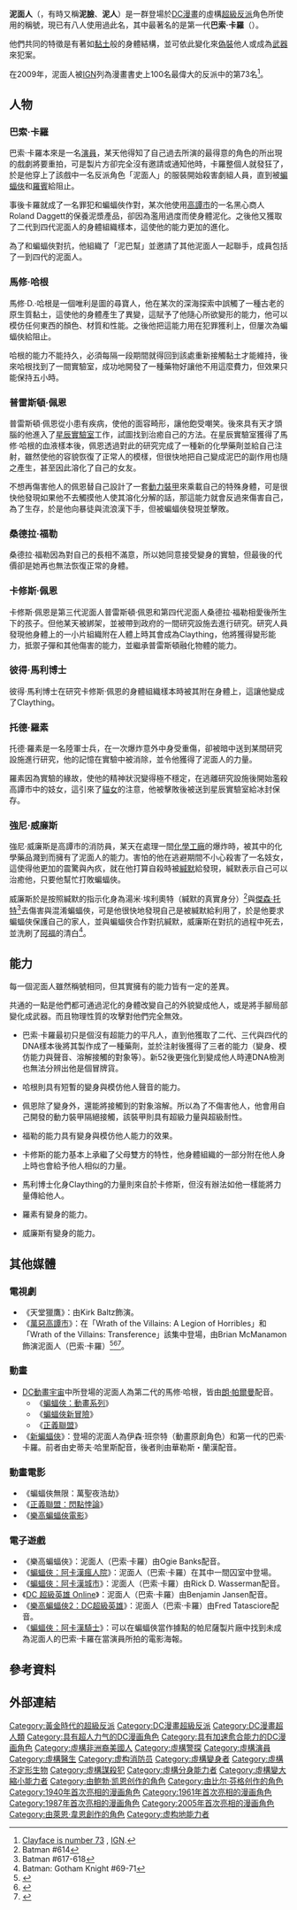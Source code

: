 {{NoteTA
|G1=美國漫畫
|G2=Movie
|G3=Show
|1=zh-cn:哥谭;zh-tw:高譚; zh-hk:葛咸;
|2=zh-tw:阿卡漢;zh-cn:阿卡姆;
}}
{{Infobox comics character
|character_name = 泥面人<br>Clayface
|image = [[File:Clayfaces.jpg|File:Clayfaces.jpg]]
|converted = 
|caption = 歷代泥面人，由上到下為桑德拉·福勒、巴索·卡羅、普雷斯頓·佩恩、馬修·哈根、彼得·馬利（Claything）及卡修斯·佩恩。
|publisher = [[DC漫畫|DC漫畫]]
|debut = '''卡羅'''：<br>《[[偵探漫畫|偵探漫畫]]》#40（1940年6月）<br>'''哈根'''：<br>《偵探漫畫》#298（1961年12月）<br>'''佩恩'''：<br>《偵探漫畫》#478（1978年7-8月）<br>'''福勒'''：<br>《局外人》#21（1987年7月）<br>'''卡修斯，馬利博士'''：<br>《蝙蝠俠》#550（1998年1月）<br>'''羅素'''：<br>《貓女》#1（2004年）<br>'''威廉斯'''：<br>《蝙蝠俠：高譚騎士》#60（2005年2月）
|creators = '''卡羅'''：<br>[[比爾·芬格|比爾·芬格]]<br>[[鲍勃·凯恩|鲍勃·凯恩]]<br>'''哈根'''：<br>比爾·芬格<br>Sheldon Moldoff<br>'''佩恩，福勒'''：<br>[[Len_Wein|Len Wein]]<br>[[Mike_W._Barr|Mike W. Barr]]<br>[[Marshall_Rogers|Marshall Rogers]]<br>'''卡修斯，馬利博士'''：<br>[[Doug_Moench|Doug Moench]]<br>[[Kelley_Jones|Kelley Jones]] <br>'''羅素'''：<br>[[Ed_Brubaker|Ed Brubaker]]<br>[[Darwyn_Cooke|Darwyn Cooke]]<br>'''威廉斯'''：<br> A.J. Lieberman
|real_name = 巴索·卡羅<br>馬修·D.·哈根<br>普雷斯頓·「比爾」·佩恩<br>桑德拉·福勒<br>卡修斯·佩恩<br>彼得·馬利博士<br>托德·羅素<br>強尼·威廉斯
|aliases= '''卡羅'''：<br>Clayface-Prime<br>'''福勒'''：<br>Lady Clay<br>'''馬利博士'''：<br>Claything
|alliances = '''卡羅'''：<br>[[Secret_Society_of_Super_Villains|The Society]]<br>[[Injustice_League|Injustice League]]<br>'''哈根'''：<br>[[Anti-Justice_League|Anti-Justice League]]<br>'''所有的泥面人'''：<br>泥巴幫
|partners = 
|powers = '''卡羅'''：<br>[[變身|變身]]（透過可任意泥化的身體）<br>能力複製<br>和他人有物理上的連接時可溶解對方<br>'''哈根'''：<br>暫時性的變身與模仿聲音<br>身體可化成泥並進行操控與局部的變化<br>'''佩恩'''：<br>透過動力裝甲獲得的超級力量<br>變身<br>和他人有物理上的連接時可溶解對方<br>'''福勒'''：<br>變身<br>能力複製<br>'''卡修斯'''：<br>超級力量<br>變身<br>能力複製<br>'''馬利博士'''：<br>變身<br>可將注視的目標溶解<br>'''羅素'''：<br>變身<br>'''威廉斯'''：<br>變身
}}

'''泥面人'''（{{lang-en|'''Clayface'''}}，有時又稱'''泥臉'''、'''泥人'''）是一群登場於[[DC漫畫|DC漫畫]]的虛構[[超級反派|超級反派]]角色所使用的稱號，現已有八人使用過此名，其中最著名的是第一代'''巴索·卡羅'''（{{lang-en|'''Basil Jamal Karlo'''}}）。

他們共同的特徵是有著如[[黏土|黏土]]般的身體結構，並可依此變化來[[偽裝|偽裝]]他人或成為[[武器|武器]]來犯案。

在2009年，泥面人被[[IGN|IGN]]列為漫畫書史上100名最偉大的反派中的第73名<ref>[http://www.ign.com/top/comic-book-villains/73.html Clayface is number 73 ] {{Wayback|url=http://www.ign.com/top/comic-book-villains/73.html |date=20201031163754 }}, [[IGN|IGN]].</ref>。

==人物==
===巴索·卡羅===
巴索·卡羅本來是一名[[演員|演員]]，某天他得知了自己過去所演的最得意的角色的所出現的戲劇將要重拍，可是製片方卻完全沒有邀請或通知他時，卡羅整個人就發狂了，於是他穿上了該戲中一名反派角色「泥面人」的服裝開始殺害劇組人員，直到被[[蝙蝠俠|蝙蝠俠]]和[[羅賓_(漫畫)|羅賓]]給阻止。

事後卡羅就成了一名罪犯和蝙蝠俠作對，某次他使用[[高譚市|高譚市]]的一名黑心商人Roland Daggett的保養泥漿產品，卻因為濫用過度而使身體泥化。之後他又獲取了二代到四代泥面人的身體組織樣本，這使他的能力更加的進化。

為了和蝙蝠俠對抗，他組織了「泥巴幫」並邀請了其他泥面人一起聯手，成員包括了一到四代的泥面人。

===馬修·哈根===
馬修·D.·哈根是一個唯利是圖的尋寶人，他在某次的深海探索中誤觸了一種古老的原生質黏土，這使他的身體產生了異變，這賦予了他隨心所欲變形的能力，他可以模仿任何東西的顏色、材質和性能。之後他把這能力用在犯罪獲利上，但屢次為蝙蝠俠給阻止。

哈根的能力不能持久，必須每隔一段期間就得回到該處重新接觸黏土才能維持，後來哈根找到了一間實驗室，成功地開發了一種藥物好讓他不用這麼費力，但效果只能保持五小時。

===普雷斯頓·佩恩===
普雷斯頓·佩恩從小患有疾病，使他的面容畸形，讓他飽受嘲笑。後來具有天才頭腦的他進入了[[星辰實驗室|星辰實驗室]]工作，試圖找到治癒自己的方法。在星辰實驗室獲得了馬修·哈根的血液樣本後，佩恩透過對此的研究完成了一種新的化學藥劑並給自己注射，雖然使他的容貌恢復了正常人的模樣，但很快地把自己變成泥巴的副作用也隨之產生，甚至因此溶化了自己的女友。

不想再傷害他人的佩恩替自己設計了一套[[動力裝甲|動力裝甲]]來乘載自己的特殊身體，可是很快他發現如果他不去觸摸他人使其溶化分解的話，那這能力就會反過來傷害自己，為了生存，於是他向暴徒與流浪漢下手，但被蝙蝠俠發現並擊敗。

===桑德拉·福勒===
桑德拉·福勒因為對自己的長相不滿意，所以她同意接受變身的實驗，但最後的代價卻是她再也無法恢復正常的身體。

===卡修斯·佩恩===
卡修斯·佩恩是第三代泥面人普雷斯頓·佩恩和第四代泥面人桑德拉·福勒相愛後所生下的孩子。但他某天被綁架，並被帶到政府的一間研究設施去進行研究。研究人員發現他身體上的一小片組織附在人體上時其會成為Claything，他將獲得變形能力，抵禦子彈和其他傷害的能力，並繼承普雷斯頓融化物體的能力。

===彼得·馬利博士===
彼得·馬利博士在研究卡修斯·佩恩的身體組織樣本時被其附在身體上，這讓他變成了Claything。

===托德·羅素===
托德·羅素是一名陸軍士兵，在一次爆炸意外中身受重傷，卻被暗中送到某間研究設施進行研究，他的記憶在實驗中被消除，並令他獲得了泥面人的力量。

羅素因為實驗的緣故，使他的精神狀況變得極不穩定，在逃離研究設施後開始濫殺高譚市中的妓女，這引來了[[貓女|貓女]]的注意，他被擊敗後被送到星辰實驗室給冰封保存。

===強尼·威廉斯===
強尼·威廉斯是高譚市的消防員，某天在處理一間[[化學工廠|化學工廠]]的爆炸時，被其中的化學藥品濺到而擁有了泥面人的能力。害怕的他在逃避期間不小心殺害了一名妓女，這使得他更加的震驚與內疚，就在他打算自殺時被[[緘默_(DC漫畫)|緘默]]給發現，緘默表示自己可以治癒他，只要他幫忙打敗蝙蝠俠。

威廉斯於是按照緘默的指示化身為湯米·埃利奧特（緘默的真實身分）<ref>Batman #614</ref>與[[傑森·托特|傑森·托特]]<ref>Batman #617-618</ref>去傷害與混淆蝙蝠俠，可是他很快地發現自己是被緘默給利用了，於是他要求蝙蝠俠保護自己的家人，並與蝙蝠俠合作對抗緘默，威廉斯在對抗的過程中死去，並洗刷了[[阿尔弗莱德·潘尼沃斯|阿福]]的清白<ref>Batman: Gotham Knight #69-71</ref>。

==能力==
每一個泥面人雖然稱號相同，但其實擁有的能力皆有一定的差異。

共通的一點是他們都可通過泥化的身體改變自己的外貌變成他人，或是將手腳局部變化成武器。而且物理性質的攻擊對他們完全無效。

*巴索·卡羅最初只是個沒有超能力的平凡人，直到他獲取了二代、三代與四代的DNA樣本後將其製作成了一種藥劑，並於注射後獲得了三者的能力（變身、模仿能力與聲音、溶解接觸的對象等）。新52後更強化到變成他人時連DNA檢測也無法分辨出他是個冒牌貨。

*哈根則具有短暫的變身與模仿他人聲音的能力。

*佩恩除了變身外，還能將接觸到的對象溶解。所以為了不傷害他人，他會用自己開發的動力裝甲隔絕接觸，該裝甲則具有超級力量與超級耐性。

*福勒的能力具有變身與模仿他人能力的效果。

*卡修斯的能力基本上承繼了父母雙方的特性，他身體組織的一部分附在他人身上時也會給予他人相似的力量。

*馬利博士化身Claything的力量則來自於卡修斯，但沒有辦法如他一樣能將力量傳給他人。

*羅素有變身的能力。

*威廉斯有變身的能力。

==其他媒體==
===電視劇===
*《天堂獵鷹》：由Kirk Baltz飾演。
*《[[高譚市_(電視劇)|萬惡高譚市]]》：在「Wrath of the Villains: A Legion of Horribles」和「Wrath of the Villains: Transference」該集中登場，由Brian McManamon飾演泥面人（巴索·卡羅）<ref>{{cite web|url=http://comicbook.com/2015/04/05/gotham-to-introduce-clayface-mr-freeze-and-mad-hatter-in-season-/|title=Gotham To Introduce Clayface, Mr. Freeze and Mad Hatter in Season Two|publisher=Comic Book.com|last=Burlingame|first=Russ|date=April 5, 2015|access-date=2016-10-21|archive-date=2015-04-07|archive-url=https://web.archive.org/web/20150407024657/http://comicbook.com/2015/04/05/gotham-to-introduce-clayface-mr-freeze-and-mad-hatter-in-season-/|dead-url=no}}</ref><ref>{{cite web|url=http://comicbook.com/2016/03/18/exclusive-brian-mcmanamon-cast-as-clayface-in-gotham/|title=EXCLUSIVE: Brian McManamon Cast As Basil Karlo AKA Clayface In Gotham|publisher=Comc Book.com|last=Jayson|first=Jay|date=March 18, 2016|access-date=2016-10-21|archive-date=2016-05-18|archive-url=https://web.archive.org/web/20160518061832/http://comicbook.com/2016/03/18/exclusive-brian-mcmanamon-cast-as-clayface-in-gotham/|dead-url=no}}</ref><ref>{{cite web |last1=McManamon |first1=Brian |url=https://twitter.com/BrianMcManamon/status/708425976460546049 |title="Psyched to be guest starring (& bald!) in an upcoming episode of @Gotham with the gracious & talented @ben_mckenzie" |publisher=Twitter.com |date=2016-03-11 |accessdate=2016-09-24 |archive-date=2021-02-23 |archive-url=https://web.archive.org/web/20210223151136/https://twitter.com/BrianMcManamon/status/708425976460546049 |dead-url=no }}</ref>。

===動畫===
*[[DC動畫宇宙|DC動畫宇宙]]中所登場的泥面人為第二代的馬修·哈根，皆由[[朗·普尔曼|朗·帕爾曼]]配音。
**《[[蝙蝠俠：動畫系列|蝙蝠俠：動畫系列]]》
**《[[蝙蝠俠新冒險|蝙蝠俠新冒險]]》
**《[[正義聯盟_(動畫)|正義聯盟]]》
*《[[新蝙蝠俠|新蝙蝠俠]]》：登場的泥面人為伊森·班奈特（動畫原創角色）和第一代的巴索·卡羅。前者由史蒂夫·哈里斯配音，後者則由華勒斯・蘭漢配音。

===動畫電影===
*《蝙蝠俠無限：萬聖夜浩劫》
*《[[正義聯盟：閃點悖論|正義聯盟：閃點悖論]]》
*《[[樂高蝙蝠俠電影|樂高蝙蝠俠電影]]》

===電子遊戲===
*《樂高蝙蝠俠》：泥面人（巴索·卡羅）由Ogie Banks配音。
*《[[蝙蝠俠：阿卡漢瘋人院|蝙蝠俠：阿卡漢瘋人院]]》：泥面人（巴索·卡羅）在其中一間囚室中登場。
*《[[蝙蝠俠：阿卡漢城市|蝙蝠俠：阿卡漢城市]]》：泥面人（巴索·卡羅）由Rick D. Wasserman配音。
*《[[DC_超級英雄_Online|DC 超級英雄 Online]]》：泥面人（巴索·卡羅）由Benjamin Jansen配音。
*《[[樂高蝙蝠俠2：DC超級英雄|樂高蝙蝠俠2：DC超級英雄]]》：泥面人（巴索·卡羅）由Fred Tatasciore配音。
*《[[蝙蝠俠：阿卡漢騎士|蝙蝠俠：阿卡漢騎士]]》：可以在蝙蝠俠當作據點的帕尼薩製片廠中找到未成為泥面人的巴索·卡羅在當演員所拍的電影海報。

==參考資料==
{{reflist}}

==外部連結==

{{蝙蝠俠登場角色}}
{{DEFAULTSORT:Clayface}}
[[Category:黃金時代的超級反派|Category:黃金時代的超級反派]]
[[Category:DC漫畫超級反派|Category:DC漫畫超級反派]]
[[Category:DC漫畫超人類|Category:DC漫畫超人類]]
[[Category:具有超人力气的DC漫画角色|Category:具有超人力气的DC漫画角色]]
[[Category:具有加速愈合能力的DC漫画角色|Category:具有加速愈合能力的DC漫画角色]]
[[Category:虛構非洲裔美國人|Category:虛構非洲裔美國人]]
[[Category:虛構警探|Category:虛構警探]]
[[Category:虛構演員|Category:虛構演員]]
[[Category:虛構醫生|Category:虛構醫生]]
[[Category:虚构消防员|Category:虚构消防员]]
[[Category:虛構變身者|Category:虛構變身者]]
[[Category:虛構不定形生物|Category:虛構不定形生物]]
[[Category:虛構謀殺犯|Category:虛構謀殺犯]]
[[Category:虛構分身能力者|Category:虛構分身能力者]]
[[Category:虛構變大縮小能力者|Category:虛構變大縮小能力者]]
[[Category:由鲍勃·凯恩创作的角色|Category:由鲍勃·凯恩创作的角色]]
[[Category:由比尔·芬格创作的角色|Category:由比尔·芬格创作的角色]]
[[Category:1940年首次亮相的漫画角色|Category:1940年首次亮相的漫画角色]]
[[Category:1961年首次亮相的漫画角色|Category:1961年首次亮相的漫画角色]]
[[Category:1987年首次亮相的漫画角色|Category:1987年首次亮相的漫画角色]]
[[Category:2005年首次亮相的漫画角色|Category:2005年首次亮相的漫画角色]]
[[Category:由萊恩·韋恩創作的角色|Category:由萊恩·韋恩創作的角色]]
[[Category:虚构地能力者|Category:虚构地能力者]]
